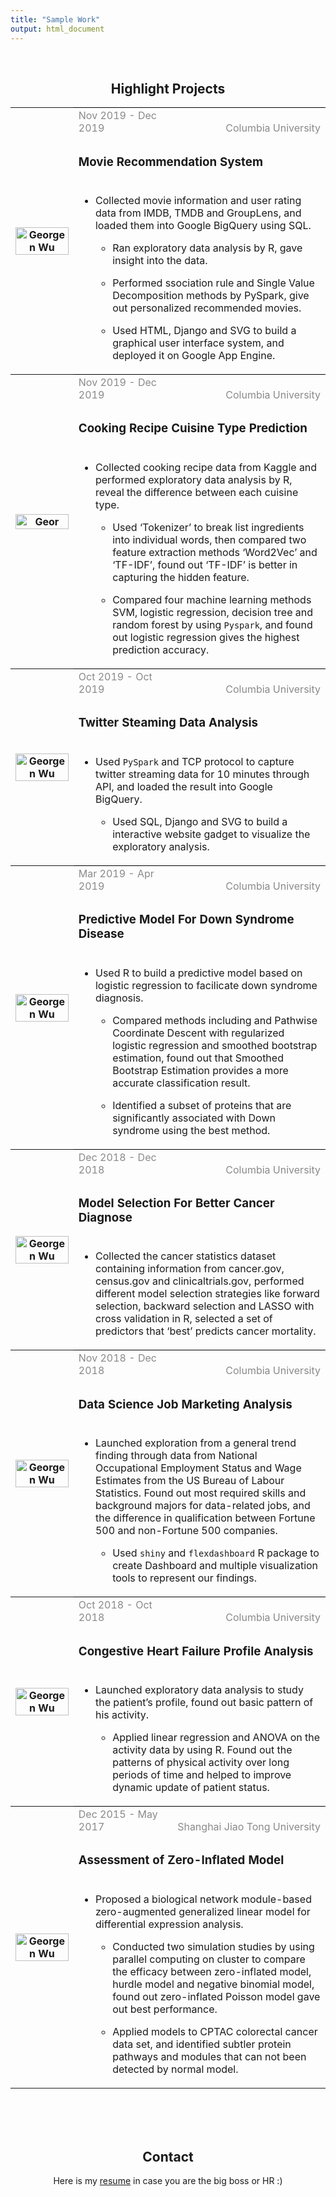 ```yaml
---
title: "Sample Work"
output: html_document
---
```


<link rel="stylesheet" href="styles.css" type="text/css">
<link rel="stylesheet" href="site_libs/academicons-1.9.4/css/academicons.min.css">

<br>

<center>
<h2><b> Highlight Projects </b></h2> 

<table>
<col width="20%">
<col width="30%">
<col width="50%">

<tr style="border-top:1pt solid black;">
  <th rowspan="3"><a href="https://github.com/Sapphirine/201912-43-Movie-Recommendation"><img src="image/6893_final.png" alt="Georgen Wu" style="width:100%; float:left" class="center image-square"></a></th>
  <td style="vertical-align: bottom"><font color="8B8A8A">Nov 2019 - Dec 2019</font></td>
  <td style="text-align:right; vertical-align:bottom"><font color="8B8A8A">Columbia University</font></td>
</tr>
<tr>
  <td colspan="2" style="height:20px; vertical-align:middle"><h3><b>Movie Recommendation System</b></h3></td>
</tr>
<tr>
  <td colspan="2">
  * Collected movie information and user rating data from IMDB, TMDB and GroupLens, and loaded them into Google BigQuery using SQL.
  
  * Ran exploratory data analysis by R, gave insight into the data.
  
  * Performed ssociation rule and Single Value Decomposition methods by PySpark, give out personalized recommended movies.
  
  * Used HTML, Django and SVG to build a graphical user interface system, and deployed it on Google App Engine.</td>
</tr>

<tr style="border-top:1pt solid black;">
  <th rowspan="3"><a href="https://github.com/valuntiny/P9120_final"><img src="image/9120.png" alt="Geor" style="width:100%; float:left" class="center image-square"></a></th>
  <td style="vertical-align: bottom"><font color="8B8A8A">Nov 2019 - Dec 2019</font></td>
  <td style="text-align:right; vertical-align:bottom"><font color="8B8A8A">Columbia University</font></td>
</tr>
<tr>
  <td colspan="2" style="height:20px; vertical-align:middle"><h3><b>Cooking Recipe Cuisine Type Prediction</b></h3></td>
</tr>
<tr>
  <td colspan="2">
  * Collected cooking recipe data from Kaggle and performed exploratory data analysis by R, reveal the difference between each cuisine type.
  
  * Used 'Tokenizer' to break list ingredients into individual words, then compared two feature extraction methods 'Word2Vec' and 'TF-IDF', found out 'TF-IDF' is better in capturing the hidden feature.
  
  * Compared four machine learning methods SVM, logistic regression, decision tree and random forest by using `Pyspark`, and found out logistic regression gives the highest prediction accuracy. </td>
</tr>

<tr style="border-top:1pt solid black;">
  <th rowspan="3"><a href="https://github.com/valuntiny/E6893_HW3"><img src="image/6893_hw3.png" alt="Georgen Wu" style="width:100%; float:left" class="center image-square"></a></th>
  <td style="vertical-align: bottom"><font color="8B8A8A">Oct 2019 - Oct 2019</font></td>
  <td style="text-align:right; vertical-align:bottom"><font color="8B8A8A">Columbia University</font></td>
</tr>
<tr>
  <td colspan="2" style="height:20px; vertical-align:middle"><h3><b>Twitter Steaming Data Analysis</b></h3></td>
</tr>
<tr>
  <td colspan="2">
  * Used `PySpark` and TCP protocol to capture twitter streaming data for 10 minutes through API, and loaded the result into Google BigQuery.
  
  * Used SQL, Django and SVG to build a interactive website gadget to visualize the exploratory analysis.</td>
</tr>

<tr style="border-top:1pt solid black;">
  <th rowspan="3"><a href="https://github.com/valuntiny/p8160_group_project_2"><img src="image/SC.png" alt="Georgen Wu" style="width:100%; float:left" class="center image-square"></a></th>
  <td style="vertical-align: bottom"><font color="8B8A8A">Mar 2019 - Apr 2019</font></td>
  <td style="text-align:right; vertical-align:bottom"><font color="8B8A8A">Columbia University</font></td>
</tr>
<tr>
  <td colspan="2" style="height:20px; vertical-align:middle"><h3><b>Predictive Model For Down Syndrome Disease</b></h3></td>
</tr>
<tr>
  <td colspan="2">
  * Used R to build a predictive model based on logistic regression to facilicate down syndrome diagnosis.
  
  * Compared methods including and Pathwise Coordinate Descent with regularized logistic regression and smoothed bootstrap estimation, found out that Smoothed Bootstrap Estimation provides a more accurate classification result.
  
  * Identified a subset of proteins that are significantly associated with Down syndrome using the best method.</td>
</tr>

<tr class="spacer"></tr>

<tr style="border-top:1pt solid black;">
  <th rowspan="3"><a href="https://github.com/Raarbiarsan1899/p8130_bm_group4"><img src="image/BM_final.png" alt="Georgen Wu" style="width:100%; float:left" class="center image-square"></a></th>
  <td style="vertical-align: bottom"><font color="8B8A8A">Dec 2018 - Dec 2018</font></td>
  <td style="text-align:right; vertical-align:bottom"><font color="8B8A8A">Columbia University</font></td>
</tr>
<tr>
  <td colspan="2" style="height:20px; vertical-align:middle"><h3><b>Model Selection For Better Cancer Diagnose</b></h3></td>
</tr>
<tr>
  <td colspan="2">
  * Collected the cancer statistics dataset containing information from cancer.gov, census.gov and clinicaltrials.gov, performed different model selection strategies like forward selection, backward selection and LASSO with cross validation in R, selected a set of predictors that ‘best’ predicts cancer mortality.</td>
</tr>

<tr style="border-top:1pt solid black;">
  <th rowspan="3"><a href="http://shanj.tk/P8105_final_website.io/index.html"><img src="image/DS_final.jpg" alt="Georgen Wu" style="width:100%; float:left" class="center image-square"></a></th>
  <td style="vertical-align: bottom"><font color="8B8A8A">Nov 2018 - Dec 2018</font></td>
  <td style="text-align:right; vertical-align:bottom"><font color="8B8A8A">Columbia University</font></td>
</tr>
<tr>
  <td colspan="2" style="height:20px; vertical-align:middle"><h3><b>Data Science Job Marketing Analysis</b></h3></td>
</tr>
<tr>
  <td colspan="2">
  * Launched exploration from a general trend finding through data from National Occupational Employment Status and Wage Estimates from the US Bureau of Labour Statistics. Found out most required skills and background majors for data-related jobs, and the difference in qualification between Fortune 500 and non-Fortune 500 companies. 
  
  * Used `shiny` and `flexdashboard` R package to create Dashboard and multiple visualization tools to represent our findings.</td>
</tr>

<tr style="border-top:1pt solid black;">
  <th rowspan="3"><a href="https://github.com/valuntiny/p8105_mtp_gw2383"><img src="image/DS_midterm.png" alt="Georgen Wu" style="width:100%; float:left" class="center image-square"></a></th>
  <td style="vertical-align: bottom"><font color="8B8A8A">Oct 2018 - Oct 2018</font></td>
  <td style="text-align:right; vertical-align:bottom"><font color="8B8A8A">Columbia University</font></td>
</tr>
<tr>
  <td colspan="2" style="height:20px; vertical-align:middle"><h3><b>Congestive Heart Failure Profile Analysis</b></h3></td>
</tr>
<tr>
  <td colspan="2">
  * Launched exploratory data analysis to study the patient's profile, found out basic pattern of his activity.
  
  * Applied linear regression and ANOVA on the activity data by using R. Found out the patterns of physical activity over long periods of time and helped to improve dynamic update of patient status.</td>
</tr>

<tr style="border-top:1pt solid black;">
  <th rowspan="3"><a href="https://github.com/valuntiny/valuntiny.github.io/blob/master/thesis_final_version.pdf"><img src="image/thesis.png" alt="Georgen Wu" style="width:100%; float:left" class="center image-square"></a></th>
  <td style="vertical-align: bottom"><font color="8B8A8A">Dec 2015 - May 2017</font></td>
  <td style="text-align:right; vertical-align:bottom"><font color="8B8A8A">Shanghai Jiao Tong University</font></td>
</tr>
<tr>
  <td colspan="2" style="height:20px; vertical-align:middle"> <h3><b> Assessment of Zero-Inflated Model </b></h3>
  </td>
</tr>
<tr>
  <td colspan="2">
  * Proposed a biological network module-based zero-augmented generalized linear model for differential expression analysis. 
  
  * Conducted two simulation studies by using parallel computing on cluster to compare the efficacy between zero-inflated model, hurdle model and negative binomial model, found out zero-inflated Poisson model gave out best performance.
  
  * Applied models to CPTAC colorectal cancer data set, and identified subtler protein pathways and modules that can not been detected by normal model.</td>
</tr>

</table>

</center>

</br>
</br>
</br>

<center>

<h2><b> Contact </b></h2>

Here is my <a href="resume.html">resume</a> in case you are the big boss or HR :)

<h2>
<a class="fas fa-envelope" href="wu459201296@gmail.com"> </a>
<a class="fab fa-github" href="http://github.com/valuntiny/"> </a>
<a class="fab fa-linkedin" href="https://www.linkedin.com/in/guojing-wu-213795146/"> </a></h2>

</center>

